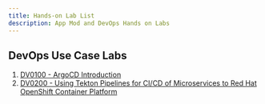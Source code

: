 ```yaml
---
title: Hands-on Lab List
description: App Mod and DevOps Hands on Labs
---
```



## DevOps Use Case Labs

1. [DV0100 - ArgoCD Introduction](/labs/devops-labs/dv0100-argocd/)
2. [DV0200 - Using Tekton Pipelines for CI/CD of Microservices to Red Hat OpenShift Container Platform](/labs/devops-labs/dv0200-tekton/)

 